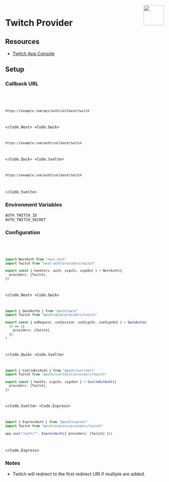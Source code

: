 
<img align="right" src="/img/providers/twitch.svg" height="64" width="64" />

# Twitch Provider

## Resources

- [Twitch App Console](https://dev.twitch.tv/console/apps)

## Setup

### Callback URL

<Code>
  <Code.Next>

```bash
https://example.com/api/auth/callback/twitch
```

  </Code.Next>
  <Code.Qwik>

```bash
https://example.com/auth/callback/twitch
```

  </Code.Qwik>
  <Code.Svelte>

```bash
https://example.com/auth/callback/twitch
```

  </Code.Svelte>
</Code>

### Environment Variables

```
AUTH_TWITCH_ID
AUTH_TWITCH_SECRET
```

### Configuration

<Code>
  <Code.Next>

```ts filename="/auth.ts"
import NextAuth from "next-auth"
import Twitch from "next-auth/providers/twitch"

export const { handlers, auth, signIn, signOut } = NextAuth({
  providers: [Twitch],
})
```

  </Code.Next>
  <Code.Qwik>
  
```ts filename="/src/routes/plugin@auth.ts"
import { QwikAuth$ } from "@auth/qwik"
import Twitch from "@auth/qwik/providers/twitch"

export const { onRequest, useSession, useSignIn, useSignOut } = QwikAuth$(
  () => ({
    providers: [Twitch],
  })
)
```

  </Code.Qwik>
  <Code.Svelte>

```ts filename="/src/auth.ts"
import { SvelteKitAuth } from "@auth/sveltekit"
import Twitch from "@auth/sveltekit/providers/twitch"

export const { handle, signIn, signOut } = SvelteKitAuth({
  providers: [Twitch],
})
```

  </Code.Svelte>
  <Code.Express>

```ts filename="/src/app.ts"
import { ExpressAuth } from "@auth/express"
import Twitch from "@auth/express/providers/twitch"

app.use("/auth/*", ExpressAuth({ providers: [Twitch] }))
```

  </Code.Express>
</Code>

### Notes

- Twitch will redirect to the first redirect URI if multiple are added.
